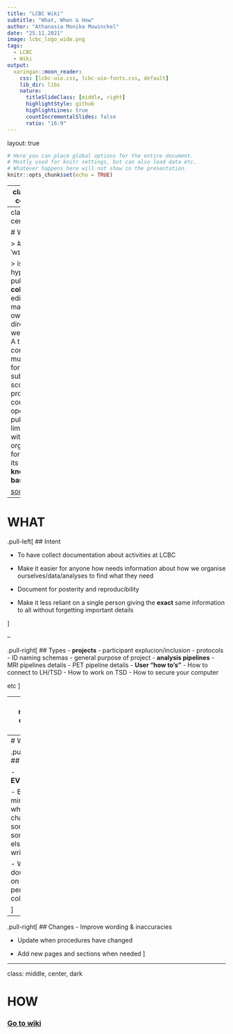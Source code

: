 ```yaml
---
title: "LCBC Wiki"
subtitle: "What, When & How"
author: "Athanasia Monika Mowinckel"
date: "25.11.2021"
image: lcbc_logo_wide.png
tags:
  - LCBC
  - Wiki
output:
  xaringan::moon_reader:
    css: [lcbc-uio.css, lcbc-uio-fonts.css, default]
    lib_dir: libs
    nature:
      titleSlideClass: [middle, right]
      highlightStyle: github
      highlightLines: true
      countIncrementalSlides: false 
      ratio: "16:9"
---
```


layout: true
    
<div class="my-sidebar"></div> 


```r
# Here you can place global options for the entire document.
# Mostly used for knitr settings, but can also load data etc.
# Whatever happens here will not show in the presentation.
knitr::opts_chunk$set(echo = TRUE)
```


---
class: middle, center, dark

# WHAT

> ### A wiki (/ˈwɪki/ WIK-ee) 

> is a hypertext publication collaboratively edited and managed by its own audience directly using a web browser. A typical wiki contains multiple pages for the subjects or scope of the project and could be either open to the public or limited to use within an organization for maintaining its internal knowledge base.

[source](https://www.wikiwand.com/en/Wiki)

---
class: middle, center, dark

# WHAT

> ### A wiki (/ˈwɪki/ WIK-ee) 

> is a hypertext publication **collaboratively** edited and managed by its own audience directly using a web browser. A typical wiki contains multiple pages for the subjects or scope of the project and could be either open to the public or limited to use within an organization for maintaining its **internal knowledge base**.

[source](https://www.wikiwand.com/en/Wiki)

---

# WHAT

.pull-left[
## Intent

- To have collect documentation about activities at LCBC

- Make it easier for anyone how needs information about how we organise ourselves/data/analyses to find what they need

- Document for posterity and reproducibility

- Make it less reliant on a single person giving the **exact** same information to all without forgetting important details

]

--

.pull-right[
## Types
- **projects**
  - participant explucion/inclusion
  - protocols
  - ID naming schemas
  - general purpose of project
- **analysis pipelines**
  - MRI pipelines details
  - PET pipeline details
- **User "how to's"**
  - How to connect to LH/TSD
  - How to work on TSD
  - How to secure your computer
  
etc
]


---
class: middle, center, dark

# WHEN

---
# WHEN

.pull-left[
## Who

- **EVERYONE!**

- Be mindful when changing something someone else has written

- When in doubt, ask on slack/in person your colleagues

]

--

.pull-right[
## Changes
- Improve wording & inaccuracies

- Update when procedures have changed

- Add new pages and sections when needed
]

---
class: middle, center, dark

# HOW

### [Go to wiki](https://wiki.lcbc.uiocloud.no/doku.php?id=start)

